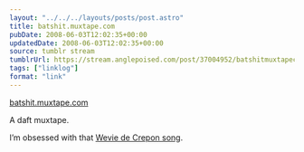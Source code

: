 ```yaml
---
layout: "../../../layouts/posts/post.astro"
title: batshit.muxtape.com
pubDate: 2008-06-03T12:02:35+00:00
updatedDate: 2008-06-03T12:02:35+00:00
source: tumblr stream
tumblrUrl: https://stream.anglepoised.com/post/37004952/batshitmuxtapecom
tags: ["linklog"]
format: "link"
---
```


[batshit.muxtape.com][1]

A daft muxtape.

I&rsquo;m obsessed with that [Wevie de Crepon song][2].

[1]: http://batshit.muxtape.com/
[2]: https://www.youtube.com/watch?v=14g1oGDsMMY
